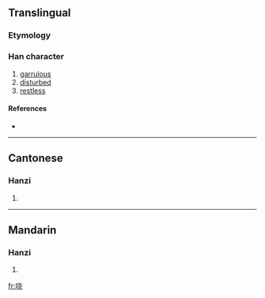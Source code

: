 {{also|嘵}}
==Translingual==

===Etymology===
{{Han simp|嘵|f=垚|t=戈 without 丶}}

===Han character===
{{Han char|rn=30|rad=口|as=06|sn=9|four=|canj=口十心山 (RJPU)}}

# [[garrulous]]
# [[disturbed]]
# [[restless]]

====References====
* {{Han ref|kx=0189.271|hdz=10614.020|uh=54D3|ud=21715}}

----

==Cantonese==

===Hanzi===
{{yue-hanzi|jyut=|y=hiu1}}

# {{defn|Cantonese}}

----

==Mandarin==

===Hanzi===
{{cmn-hanzi|tra=嘵|pin=[[xiāo]] ([[xiao1]])|wg=hsiao<sup>1</sup>}}

# {{defn|Mandarin}}

[[fr:哓]]